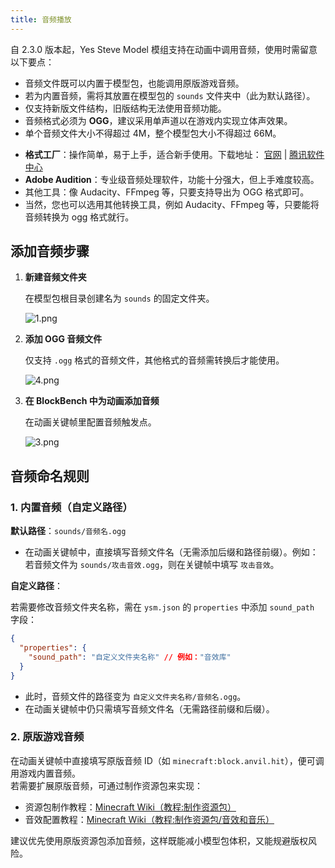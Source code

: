 ```yaml
---
title: 音频播放
---
```



自 2.3.0 版本起，Yes Steve Model 模组支持在动画中调用音频，使用时需留意以下要点：

- 音频文件既可以内置于模型包，也能调用原版游戏音频。
- 若为内置音频，需将其放置在模型包的 `sounds` 文件夹中（此为默认路径）。
- 仅支持新版文件结构，旧版结构无法使用音频功能。
- 音频格式必须为 **OGG**，建议采用单声道以在游戏内实现立体声效果。
- 单个音频文件大小不得超过 4M，整个模型包大小不得超过 66M。

<Aside title="如何转换音频？ 常用音频转换工具推荐：">

- **格式工厂**：操作简单，易于上手，适合新手使用。下载地址：
  [官网](http://www.pcfreetime.com/formatfactory/CN/index.html) |
  [腾讯软件中心](https://pc.qq.com/detail/11/detail_1511.html)
- **Adobe Audition**：专业级音频处理软件，功能十分强大，但上手难度较高。
- 其他工具：像 Audacity、FFmpeg 等，只要支持导出为 OGG 格式即可。
- 当然，您也可以选用其他转换工具，例如 Audacity、FFmpeg 等，只要能将音频转换为 ogg 格式就行。

</Aside>

## 添加音频步骤

<Steps>

1. **新建音频文件夹**

   在模型包根目录创建名为 `sounds` 的固定文件夹。

   ![1.png](/images/HZMXbJgK1i6raef.png)

2. **添加 OGG 音频文件**

   仅支持 `.ogg` 格式的音频文件，其他格式的音频需转换后才能使用。

   ![4.png](/images/niRbwcJYmG9dqzO.png)

3. **在 BlockBench 中为动画添加音频**

   在动画关键帧里配置音频触发点。

   ![3.png](/images/bQ3r4OSskhH5z7a.png)

</Steps>

## 音频命名规则

### 1. 内置音频（自定义路径）

**默认路径**：`sounds/音频名.ogg`

- 在动画关键帧中，直接填写音频文件名（无需添加后缀和路径前缀）。例如：
  若音频文件为 `sounds/攻击音效.ogg`，则在关键帧中填写 `攻击音效`。

**自定义路径**：

若需要修改音频文件夹名称，需在 `ysm.json` 的 `properties` 中添加 `sound_path` 字段：

```json
{
  "properties": {
    "sound_path": "自定义文件夹名称" // 例如："音效库"
  }
}
```

- 此时，音频文件的路径变为 `自定义文件夹名称/音频名.ogg`。
- 在动画关键帧中仍只需填写音频文件名（无需路径前缀和后缀）。

### 2. 原版游戏音频

在动画关键帧中直接填写原版音频 ID（如 `minecraft:block.anvil.hit`），便可调用游戏内置音频。  
若需要扩展原版音频，可通过制作资源包来实现：

- 资源包制作教程：[Minecraft Wiki（教程:制作资源包）](https://zh.minecraft.wiki/w/Tutorial:%E5%88%B6%E4%BD%9C%E8%B5%84%E6%BA%90%E5%8C%85?variant=zh-cn)
- 音效配置教程：[Minecraft Wiki（教程:制作资源包/音效和音乐）](https://zh.minecraft.wiki/w/Tutorial:%E5%88%B6%E4%BD%9C%E8%B5%84%E6%BA%90%E5%8C%85/%E9%9F%B3%E6%95%88%E5%92%8C%E9%9F%B3%E4%B9%90)

<Aside>

建议优先使用原版资源包添加音频，这样既能减小模型包体积，又能规避版权风险。

</Aside>
